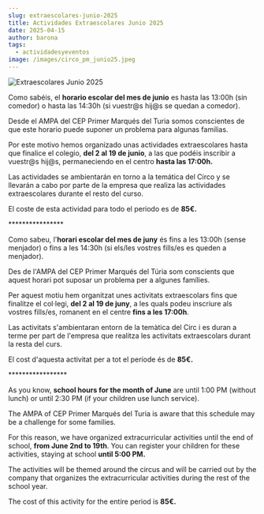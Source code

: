 ```yaml
---
slug: extraescolares-junio-2025
title: Actividades Extraescolares Junio 2025
date: 2025-04-15
author: barona
tags:
  - actividadesyeventos
image: /images/circo_pm_junio25.jpeg
---
```

![Extraescolares Junio 2025](/images/circo_pm_junio25.jpeg "Extraescolares Junio 2025")



C﻿omo sabéis, el **horario escolar del mes de junio** es hasta las 13:00h (sin comedor) o hasta las 14:30h (si vuestr@s hij@s se quedan a comedor). 

D﻿esde el AMPA del CEP Primer Marqués del Turia somos conscientes de que este horario puede suponer un problema para algunas familias.

Por este motivo hemos organizado unas actividades extraescolares hasta que finalice el colegio, **del 2 al 19 de junio**, a las que podéis inscribir a vuestr@s hij@s, permaneciendo en el centro **hasta las 17:00h.**

L﻿as actividades se ambientarán en torno a la temática del Circo y se llevarán a cabo por parte de la empresa que realiza las actividades extraescolares durante el resto del curso.

E﻿l coste de esta actividad para todo el periodo es de **85€.**

\*﻿\*\*\*\*\*\*\*\*\*\*\*\*\*\*\*

C﻿omo sabeu, l'**horari escolar del mes de juny** és fins a les 13:00h (sense menjador) o fins a les 14:30h (si els/les vostres fills/es es queden a menjador). 

D﻿es de l'AMPA del CEP Primer Marqués del Túria som conscients que aquest horari pot suposar un problema per a algunes famílies.

Per aquest motiu hem organitzat unes activitats extraescolars fins que finalitze el col·legi, **del 2 al 19 de juny**, a les quals podeu inscriure als vostres fills/es, romanent en el centre **fins a les 17:00h**.

L﻿as activitats s'ambientaran entorn de la temàtica del Circ i es duran a terme per part de l'empresa que realitza les activitats extraescolars durant la resta del curs.

E﻿l cost d'aquesta activitat per a tot el període és de **85€.**

\*﻿\*\*\*\*\*\*\*\*\*\*\*\*\*\*\**

As you know, **school hours for the month of June** are until 1:00 PM (without lunch) or until 2:30 PM (if your children use lunch service).

The AMPA of CEP Primer Marqués del Turia is aware that this schedule may be a challenge for some families.

For this reason, we have organized extracurricular activities until the end of school, **from June 2nd to 19th**. You can register your children for these activities, staying at school **until 5:00 PM.**

The activities will be themed around the circus and will be carried out by the company that organizes the extracurricular activities during the rest of the school year.

The cost of this activity for the entire period is **85€.**